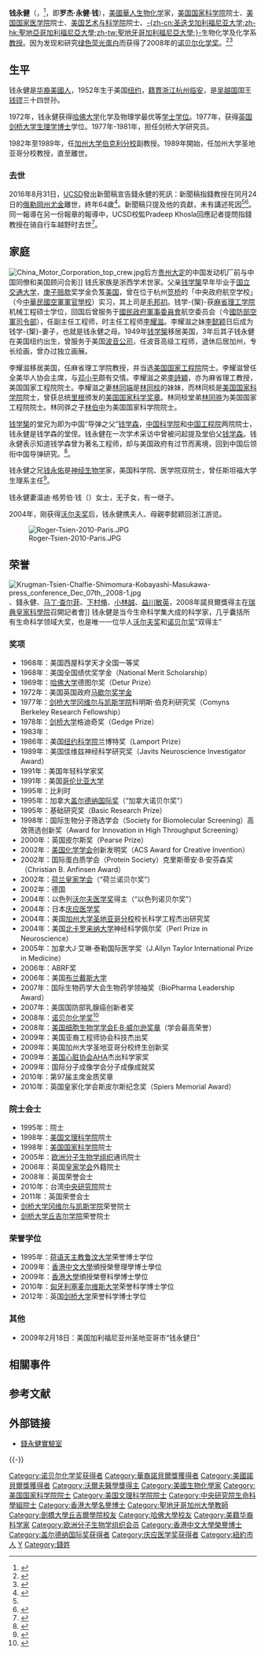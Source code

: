 {{noteTA|G1=教育與研究|G2=US CA Cities}}
{{Infobox_Scientist      
|name =  Roger Y. Tsien [[File:Nobel_prize_medal.svg|25px]]<br/>錢永健
|image =Roger Tsien-press conference Dec 07th, 2008-2.jpg
|image_width =
|caption = 拍摄于2008年的钱永健
|birth_date = {{birth date|1952|2|1}}
|birth_place = {{USA-1912}}[[紐約市|紐約市]]
|death_date = {{death date and age|2016|8|24|1952|2|1}}        
|death_place = {{USA}}[[俄勒岡州|俄勒岡州]][[尤金_(俄勒岡州)|尤金]]<ref name="WashPost"/>
|residence = [[聖地亞哥|聖地亞哥]]
|nationality = {{USA}}
|field = [[生物化學|生物化學]]
|work_institution = [[柏克萊加州大學|柏克萊加州大學]]<br>[[聖地牙哥加利福尼亞大學|-{A]]
|alma_mater = [[哈佛大學|哈佛大學]]<br>[[劍橋大學|劍橋大學]]
|doctoral_advisor = 
|doctoral_students =    
|known_for = [[绿色荧光蛋白|绿色荧光蛋白(GFP)]] <br /> {{link-en|钙成像|Calcium imaging}}
|prizes = [[诺贝尔化学奖|诺贝尔化学奖]]（2008年）<br/>[[沃尔夫奖|沃尔夫奖]]（2004年）<br>[[盖尔德纳国际奖|盖尔德纳国际奖]]（1995年）
|religion =      
|footnotes =    
|URL = 
|父母=[[钱学榘|钱学榘]]（父亲）<br>李懿颖（母亲）}}
'''钱永健'''（{{lang-en|'''Roger Yonchien Tsien'''}}，{{bd|1952年|2月1日|2016年|8月24日|T錢}}<ref name="WashPost">{{cite web|url=https://www.washingtonpost.com/national/health-science/roger-y-tsien-chemist-shared-nobel-for-tool-to-research-alzheimers-dies-at-64/2016/08/31/90ca6de8-6fc9-11e6-8533-6b0b0ded0253_story.html|title=Roger Y. Tsien, chemist shared Nobel for tool to research Alzheimer's, dies at 64|work=Washington Post|date=2016-08-31|access-date=2016-09-01|archive-date=2021-02-11|archive-url=https://web.archive.org/web/20210211014434/https://www.washingtonpost.com/national/health-science/roger-y-tsien-chemist-shared-nobel-for-tool-to-research-alzheimers-dies-at-64/2016/08/31/90ca6de8-6fc9-11e6-8533-6b0b0ded0253_story.html|dead-url=no}}</ref>，即'''罗杰·永健·钱'''），[[美國華人|美國華人]][[生物化学|生物化学]]家，[[美国国家科学院|美国国家科学院]]院士、[[美国国家医学院|美国国家医学院]]院士、[[美国艺术与科学院|美国艺术与科学院]]院士、[[聖地牙哥加利福尼亞大學|-{zh-cn:圣迭戈加利福尼亚大学;zh-hk:聖地亞哥加利福尼亞大學;zh-tw:聖地牙哥加利福尼亞大學;}-]]生物化学及化学系[[教授|教授]]。因为发现和研究[[绿色荧光蛋白|绿色荧光蛋白]]而获得了2008年的[[诺贝尔化学奖|诺贝尔化学奖]]。<ref>{{Cite web |url=http://news.sina.com.cn/w/2008-10-08/175916418114.shtml |title=钱永健等三位美国科学家获诺贝尔化学奖 |access-date=2016-05-02 |archive-date=2008-10-13 |archive-url=https://web.archive.org/web/20081013014330/http://news.sina.com.cn/w/2008-10-08/175916418114.shtml |dead-url=no }}</ref><ref>{{Cite web |url=http://www.ch.ntu.edu.tw/nobel/2008.html |title=存档副本 |access-date=2016-05-02 |archive-date=2016-09-28 |archive-url=https://web.archive.org/web/20160928054311/http://www.ch.ntu.edu.tw/nobel/2008.html |dead-url=no }}</ref>

==生平==
钱永健是[[华裔|华裔]][[美國人|美國人]]，1952年生于美国[[纽约|纽约]]，[[籍貫|籍貫]][[浙江|浙江]][[杭州|杭州]][[临安|临安]]，是[[吴越国|吴越国]]国王[[钱镠|钱镠]]三十四世孙。

1972年，钱永健获得[[哈佛大学|哈佛大学]]化学及物理学最优等[[学士|学士]][[学位|学位]]。1977年，获得[[英国|英国]][[剑桥大学|剑桥大学]][[生理学|生理学]][[博士|博士]]学位。1977年-1981年，担任剑桥大学研究员。

1982年至1989年，任[[加州大学伯克利分校|加州大学伯克利分校]]副教授。1989年開始，任加州大学圣地亚哥分校教授，直至離世。

===去世===
2016年8月31日，[[UCSD|UCSD]]發出新聞稿宣告錢永健的死訊：新聞稿指錢教授在同月24日的[[俄勒岡州|俄勒岡州]][[尤金_(俄勒岡州)|尤金]]離世，終年64歲<ref name="UCSD">{{cite news |url=http://ucsdnews.ucsd.edu/pressrelease/nobel_laureate_roger_tsien_dies_age_64 |title=Nobel Laureate Roger Tsien Dies, Age 64 |last1=LaFee |first1=Scott |date=2016-08-31 |publisher=UC San Diego News Center |access-date=2016-08-31 |language=en |archive-date=2016-09-03 |archive-url=https://web.archive.org/web/20160903144046/http://ucsdnews.ucsd.edu/pressrelease/nobel_laureate_roger_tsien_dies_age_64 |dead-url=no }}</ref>。新聞稿只提及他的貢獻，未有講述死因<ref name="UCSD" /><ref>{{cite news |url=http://www.sandiegouniontribune.com/news/2016/aug/31/roger-tsien-dies |archiveurl=https://web.archive.org/web/20160901151811/http://www.sandiegouniontribune.com/news/2016/aug/31/roger-tsien-dies/ |title=UCSD Nobel laureate Roger Tsien dies |date=2016-08-31 |archivedate=2016-09-01 |publisher=The San Diego Union-Tribune, LLC |accessdate=2016-09-17 |language=en |deadurl=yes }}</ref>。同一報導在另一份報章的報導中，UCSD校監Pradeep Khosla回應記者提問指錢教授在骑自行车越野时去世<ref>{{cite news |url=http://www.latimes.com/local/lanow/la-me-roger-tsien-20160831-snap-story.html |archiveurl=https://web.archive.org/web/20160902041720/http://www.latimes.com/local/lanow/la-me-roger-tsien-20160831-snap-story.html |date=2016-08-31 |archivedate=2016-09-02 |accessdate=2016-09-17 |title=Roger Tsien, who was awarded the 2008 Nobel Prize in chemistry, dies at 64 |last1=Robbins |first1=Gary |first2=Bradley J. |last2=Fikes |publisher=LA Times |language=en |deadurl=yes }}</ref>。

== 家庭 ==
[[File:China_Motor_Corporation_top_crew.jpg|thumb]]后方[[贵州|贵州]][[大定縣|大定]]的中国发动机厂前与中国同僚和美国顾问合影]]
钱氏家族是浙西学术世家。父亲[[钱学榘|钱学榘]]早年毕业于[[国立交通大学|国立交通大学]]，[[庚子赔款|庚子赔款]]奖学金负笈[[美国|美国]]，曾在位于杭州[[笕桥|笕桥]]的「中央政府航空学校」（今[[中華民國空軍軍官學校|中華民國空軍軍官學校]]）实习，其上司是[[毛邦初|毛邦初]]。钱学-{榘}-获[[麻省理工学院|麻省理工学院]]机械工程硕士学位，回国后曾服务于[[國民政府軍事委員會|國民政府軍事委員會]]航空委员会（今[[國防部空軍司令部|國防部空軍司令部]]），任副主任工程师，时主任工程师[[李耀滋|李耀滋]]。李耀滋之妹[[李懿颖|李懿颖]]日后成为钱学-{榘}-妻子，也就是钱永健之母。1949年[[钱学榘|钱学榘]]移居美国，3年后其子钱永健在美国纽约出生，曾服务于美国[[波音公司|波音公司]]，任波音高级工程师，退休后居加州，专长绘画，曾办过独立画展。

李耀滋移居美国，任麻省理工学院教授，并当选[[美国国家工程院|美国国家工程院]]院士。李耀滋曾任全美华人协会主席，与[[邓小平|邓小平]]颇有交情。李耀滋之弟[[李詩穎|李詩穎]]，亦为麻省理工教授，美国国家工程院院士。李耀滋之妻[[林同端|林同端]]是[[林同棪|林同棪]]的妹妹，而林同棪是[[美国国家科学院|美国国家科学院]]院士，曾获总统[[里根|里根]]颁发的[[美国国家科学奖章|美国国家科学奖章]]。林同棪堂弟[[林同骅|林同骅]]为美国国家工程院院士。林同骅之子[[林伯中|林伯中]]为美国国家科学院院士。

[[钱学榘|钱学榘]]的堂兄为即为中国“导弹之父”[[钱学森|钱学森]]，[[中国科学院|中国科学院]]和[[中国工程院|中国工程院]]两院院士，钱永健是钱学森的堂侄。钱永健在一次学术采访中曾被问起提及堂伯父[[钱学森|钱学森]]。钱永健表示知道钱学森曾为著名工程师，却与美国政府有过节而离境，回到中国后领衔中国导弹研究。<ref>{{cite news |url=http://www.pubmedcentral.nih.gov/articlerender.fcgi?artid=2064723 |title=Roger Tsien: Bringing color to cell biology |language=en |accessdate=2008-10-09 |archive-date=2019-07-01 |archive-url=https://web.archive.org/web/20190701174749/https://www.ncbi.nlm.nih.gov/pmc/articles/PMC2064723/ |dead-url=no }}</ref>。

钱永健之兄[[钱永佑|钱永佑]]是[[神经生物学|神经生物学]]家，美国科学院、医学院双院士，曾任斯坦福大学生理系主任<ref>{{cite news |url=http://news.xinhuanet.com/overseas/2008-10/07/content_10157563.htm |title=《钱永健：一家子都是杰出科学家》 |publisher=[[新华网|新华网]] |date=2008-10-07 |language=zh-hans |accessdate=2008-10-08 |archive-date=2016-09-05 |archive-url=https://web.archive.org/web/20160905164045/http://news.xinhuanet.com/overseas/2008-10/07/content_10157563.htm |dead-url=yes }}</ref>。

钱永健妻温迪·格劳伯·钱（{{lang|en|Wendy Globe Tsien}}）女士，无子女，有一继子。

2004年，刚获得[[沃尔夫奖|沃尔夫奖]]后，钱永健携夫人、母親李懿颖回浙江游览。

[[File:Roger-Tsien-2010-Paris.JPG|thumb]]

==荣誉==
[[File:Krugman-Tsien-Chalfie-Shimomura-Kobayashi-Masukawa-press_conference_Dec_07th,_2008-1.jpg|thumb]]、錢永健、[[马丁·查尔菲|马丁·查尔菲]]、[[下村脩|下村脩]]、[[小林誠_(物理學家)|小林誠]]、[[益川敏英|益川敏英]]，2008年諾貝爾獎得主在[[瑞典皇家科學院|瑞典皇家科學院]]召開記者會]]
钱永健是当今生命科学集大成的科学家，几乎囊括所有生命科学领域大奖，也是唯一一位华人[[沃尔夫奖|沃尔夫奖]]和[[诺贝尔奖|诺贝尔奖]]“双得主”
===奖项===
*1968年：美国西屋科学天才全国一等奖
* 1968年：美国全国绩优奖学金（National Merit Scholarship）
* 1969年：[[哈佛大学|哈佛大学]]德图尔奖（Detur Prize）
* 1972年：美国英国政府[[马歇尔奖学金|马歇尔奖学金]]
* 1977年：[[剑桥大学冈维尔与凯斯学院|剑桥大学冈维尔与凯斯学院]]科明斯·伯克利研究奖（Comyns Berkeley Research Fellowship）
* 1978年：[[剑桥大学|剑桥大学]]格迪奇奖（Gedge Prize）
* 1983年：{{tsl|en|Searle Scholars Program|谢勒尔学者計畫}}
* 1986年：美国[[纽约科学院|纽约科学院]]兰博特奖（Lamport Prize）
* 1989年：美国{{tsl|en|National Institute of Neurological Disorders and Stroke|全国神经紊乱和中风研究院}}佳维兹神经科学研究奖（Javits Neuroscience Investigator Award）
* 1991年：美国{{link-en|潘萨农基金会|Passano Foundation}}年轻科学家奖
* 1991年：美国[[哥伦比亚大学|哥伦比亚大学]]{{tsl|en|W. Alden Spencer Award|W·艾尔登·斯宾塞奖}}
* 1995年：比利时{{tsl|en|Artois-Baillet Latour Foundation|阿托伊斯-百勒特·拉托尔奖}}
* 1995年：加拿大[[盖尔德纳国际奖|盖尔德纳国际奖]]（“加拿大诺贝尔奖”）
* 1995年：{{tsl|en|American Heart Association|美国心脏研究会}}基础研究奖（Basic Research Prize）
* 1998年：国际生物分子筛选学会（Society for Biomolecular Screening）高效筛选创新奖（Award for Innovation in High Throughput Screening）
* 2000年：英国{{tsl|en|Royal Microscopical Society|皇家显微镜学会}}皮尔斯奖（Pearse Prize）
* 2002年：[[美国化学学会|美国化学学会]]创新发明奖（ACS Award for Creative Invention）
* 2002年：国际蛋白质学会（Protein Society）克里斯蒂安·B·安芬森奖（Christian B. Anfinsen Award）
* 2002年：[[荷兰皇家学会|荷兰皇家学会]]{{tsl|en|Heineken Prizes|海尼根奖}}（“荷兰诺贝尔奖”）
* 2002年：德国{{tsl|en|Max Delbrück Center for Molecular Medicine|马克斯·德尔布吕克分子医学中心}}{{tsl|de|Max-Delbrück-Medaille|马克斯·德尔布吕克奖章}}
* 2004年：以色列[[沃尔夫医学奖|沃尔夫医学奖]]得主（“以色列诺贝尔奖”）
* 2004年：日本[[庆应医学奖|庆应医学奖]]
* 2004年：美国[[加州大学圣地亚哥分校|加州大学圣地亚哥分校]]校长科学工程杰出研究奖
* 2004年：美国[[北卡罗来纳大学系统|北卡罗来纳大学]]神经科学佩尔奖（Perl Prize in Neuroscience）
* 2005年：加拿大{{tsl|en|Robarts Research Institute|罗巴兹研究院}}J·艾琳·泰勒国际医学奖（J.Allyn Taylor International Prize in Medicine）
* 2006年：{{tsl|en|Association of Biomolecular Resource Facilities|国际生物分子资源仪器学会}}ABRF奖
* 2006年：美国[[布兰戴斯大学|布兰戴斯大学]]{{tsl|en|Rosenstiel Award|罗森斯特尔奖}}
* 2007年：国际生物药学大会生物药学领袖奖（BioPharma Leadership Award）
* 2007年：美国国防部乳腺癌创新者奖
* 2008年：[[诺贝尔化学奖|诺贝尔化学奖]]<ref>{{Cite web |url=http://news.sciencenet.cn/htmlnews/2008/10/211752.html |title=2008年诺贝尔化学奖揭晓 |access-date=2017-09-25 |archive-date=2021-05-01 |archive-url=https://web.archive.org/web/20210501024209/http://news.sciencenet.cn/htmlnews/2008/10/211752.html |dead-url=no }}</ref>
* 2008年：[[美国细胞生物学学会|美国细胞生物学学会]][[E·B·威尔逊奖章|E·B·威尔逊奖章]]（学会最高荣誉）
* 2009年：美国亚裔工程师协会科技杰出奖
* 2009年：美国加州大学圣地亚哥分校终生创新奖
* 2009年：[[美国心脏协会|美国心脏协会]]AHA杰出科学家奖
* 2009年：国际分子成像学会分子成像成就奖
* 2010年：第97届{{tsl|en|Indian Science Congress Association|印度科学大会}}主席金质奖章
* 2010年：英国皇家化学会斯皮尔斯纪念奖（Spiers Memorial Award）

===院士会士===
* 1995年：{{tsl|en|Institute of Medicine|美国医学院}}院士
* 1998年：[[美国文理科学院|美国文理科学院]]院士
* 1998年：[[美国国家科学院|美国国家科学院]]院士
* 2005年：[[欧洲分子生物学组织|欧洲分子生物学组织]]通讯院士
* 2006年：英国[[皇家学会|皇家学会]]外籍院士
* 2008年：英国{{tsl|en|Royal Society of Chemistry|皇家化学会}}荣誉会士
* 2010年：台湾[[中央研究院|中央研究院]]院士
* 2011年：英国{{tsl|en|The Physiological Society|生理学学会}}荣誉会士
* [[剑桥大学冈维尔与凯斯学院|剑桥大学冈维尔与凯斯学院]]荣誉院士
* [[剑桥大学丘吉尔学院|剑桥大学丘吉尔学院]]荣誉院士

===荣誉学位===
* 1995年：[[荷语天主教鲁汶大学|荷语天主教鲁汶大学]]荣誉博士学位
* 2009年：[[香港中文大學|香港中文大學]]頒授榮譽理學博士學位
* 2009年：[[香港大學|香港大學]]頒授榮譽科學博士學位
* 2010年：[[匈牙利|匈牙利]][[塞麦尔维斯大学|塞麦尔维斯大学]]荣誉科学博士学位
* 2012年：英国[[剑桥大学|剑桥大学]]荣誉科学博士学位

===其他===
* 2009年2月18日：美国加利福尼亚州圣地亚哥市“钱永健日”
==相關事件==
{{main|華人#美國錢永健事件}}
== 参考文献 ==
{{Reflist|30em}}

== 外部链接 ==
{{Wikiquote}}
* [http://www.tsienlab.ucsd.edu/ 錢永健實驗室] {{Wayback|url=http://www.tsienlab.ucsd.edu/ |date=20210429070832 }}

{{-}}
{{華人/中國諾貝爾獎獲得者}}
{{诺贝尔化学奖获得者 (2001年-2025年)}}
{{华人沃尔夫奖得主}}
{{沃尔夫医学奖}}
{{加拿大盖尔德纳国际奖获得者}}
{{中央研究院第二十八届院士}}
{{Authority control}}

{{DEFAULTSORT:Q}}
[[Category:诺贝尔化学奖获得者|Category:诺贝尔化学奖获得者]]
[[Category:華裔諾貝爾獎獲得者|Category:華裔諾貝爾獎獲得者]]
[[Category:美國諾貝爾獎獲得者|Category:美國諾貝爾獎獲得者]]
[[Category:沃爾夫醫學獎得主|Category:沃爾夫醫學獎得主]]
[[Category:美國生物化學家|Category:美國生物化學家]]
[[Category:美国国家科学院院士|Category:美国国家科学院院士]]
[[Category:美国文理科学院院士|Category:美国文理科学院院士]]
[[Category:中央研究院生命科學組院士|Category:中央研究院生命科學組院士]]
[[Category:香港大學名譽博士|Category:香港大學名譽博士]]
[[Category:聖地牙哥加州大學教師|Category:聖地牙哥加州大學教師]]
[[Category:劍橋大學丘吉爾學院校友|Category:劍橋大學丘吉爾學院校友]]
[[Category:哈佛大學校友|Category:哈佛大學校友]]
[[Category:美籍华裔科学家|Category:美籍华裔科学家]]
[[Category:欧洲分子生物学组织会员|Category:欧洲分子生物学组织会员]]
[[Category:香港中文大學榮譽博士|Category:香港中文大學榮譽博士]]
[[Category:盖尔德纳国际奖获得者|Category:盖尔德纳国际奖获得者]]
[[Category:庆应医学奖获得者|Category:庆应医学奖获得者]]
[[Category:紐約市人|Category:紐約市人]]
[[Category:吴越钱氏|Y]]
[[Category:錢姓|Category:錢姓]]